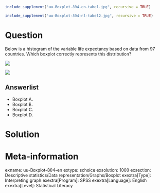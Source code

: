 ```r
include_supplement("uu-Boxplot-804-en-tabel.jpg", recursive = TRUE)
```

```r
include_supplement("uu-Boxplot-804-nl-tabel2.jpg", recursive = TRUE)
```

Question
========
  
Below is a histogram of the variable life expectancy based on data from 97 countries. Which boxplot correctly represents this distribution?

![](uu-Boxplot-804-en-tabel.jpg)


![](uu-Boxplot-804-nl-tabel2.jpg)
  
Answerlist
----------
* Boxplot A.
* Boxplot B.
* Boxplot C.
* Boxplot D.

Solution
========

Meta-information
================
exname: uu-Boxplot-804-en
extype: schoice
exsolution: 1000
exsection: Descriptive statistics/Data representation/Graphs/Boxplot
exextra[Type]: Interpreting graph
exextra[Program]: SPSS
exextra[Language]: English
exextra[Level]: Statistical Literacy
